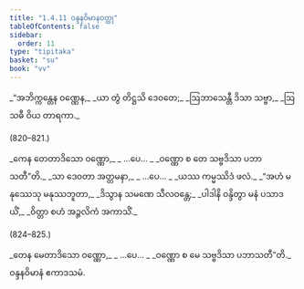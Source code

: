 ```yaml
---
title: "1.4.11 ဝန္ဒနဝိမာနဝတ္ထု"
tableOfContents: false
sidebar:
  order: 11
type: "tipitaka"
basket: "su"
book: "vv"
---
```



<DynamicBreadcrumb />

<Division number="819" book="vv" e="ch" v="19" p="68">

<Paragraph number="658" type="verses" book="vv">
_“အဘိက္ကန္တေန ဝဏ္ဏေန,_  
_ယာ တွံ တိဋ္ဌသိ ဒေဝတေ;_  
_ဩဘာသေန္တီ ဒိသာ သဗ္ဗာ,_  
_ဩသဓီ ဝိယ တာရကာ._  


(820–821.)
</Paragraph>

<Paragraph number="659" type="verses" book="vv">
_ကေန တေတာဒိသော ဝဏ္ဏော,_  
_ …ပေ… _  
_ဝဏ္ဏော စ တေ သဗ္ဗဒိသာ ပဘာသတီ”တိ._  

</Paragraph>

</Division>
<Division number="822" book="vv" e="ch" v="19" p="68">

<Paragraph number="660" type="verses" book="vv">
_သာ ဒေဝတာ အတ္တမနာ,_  
_ …ပေ… _  
_ယဿ ကမ္မဿိဒံ ဖလံ._  

</Paragraph>

</Division>
<Division number="823" book="vv" e="ch" v="19" p="68">

<Paragraph number="661" type="verses" book="vv">
_“အဟံ မနုဿေသု မနုဿဘူတာ,_  
_ဒိသွာန သမဏေ သီလဝန္တေ;_  
_ပါဒါနိ ဝန္ဒိတွာ မနံ ပသာဒယိံ,_  
_ဝိတ္တာ စဟံ အဉ္ဇလိကံ အကာသိံ._  


(824–825.)
</Paragraph>

<Paragraph number="662" type="verses" book="vv">
_တေန မေတာဒိသော ဝဏ္ဏော,_  
_ …ပေ… _  
_ဝဏ္ဏော စ မေ သဗ္ဗဒိသာ ပဘာသတီ”တိ._  


</Paragraph>
</Division>

<Paragraph number="663" type="center" book="vv">
ဝန္ဒနဝိမာနံ ဧကာဒသမံ.
</Paragraph>